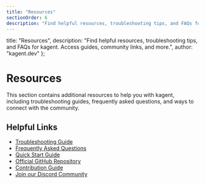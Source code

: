 ```yaml
---
title: "Resources"
sectionOrder: 6
description: "Find helpful resources, troubleshooting tips, and FAQs for kagent. Access guides, community links, and more."
---
```


  title: "Resources",
  description: "Find helpful resources, troubleshooting tips, and FAQs for kagent. Access guides, community links, and more.",
  author: "kagent.dev"
};

# Resources

This section contains additional resources to help you with kagent, including troubleshooting guides, frequently asked questions, and ways to connect with the community.

## Helpful Links

- [Troubleshooting Guide](/docs/kagent/resources/troubleshooting)
- [Frequently Asked Questions](/docs/kagent/resources/faq)
- [Quick Start Guide](/docs/kagent/getting-started/quickstart)
- [Official GitHub Repository](https://github.com/kagent-dev/kagent)
- [Contribution Guide](https://github.com/kagent-dev/kagent/blob/main/CONTRIBUTION.md)
- [Join our Discord Community](https://discord.gg/Fu3k65f2k3) 